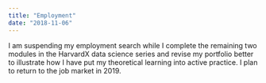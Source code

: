 ```yaml
---
title: "Employment"
date: "2018-11-06"
---
```


I am suspending my employment search while I complete the remaining two modules in the HarvardX data science series and revise my portfolio better to illustrate how I have put my theoretical learning into active practice. I plan to return to the job market in 2019.
